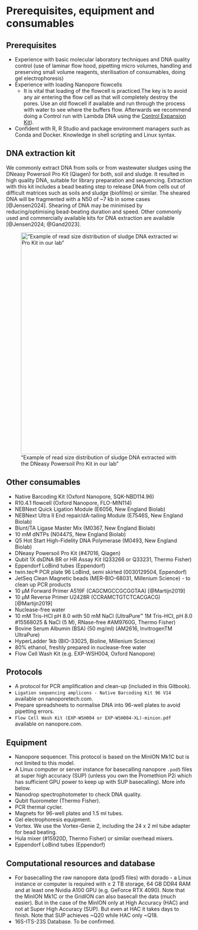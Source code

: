 # Prerequisites, equipment and consumables {#prerequisites}

## Prerequisites

-   Experience with basic molecular laboratory techniques and DNA quality control (use of laminar flow hood, pipetting micro volumes, handling and preserving small volume reagents, sterilisation of consumables, doing gel electrophoresis)
-   Experience with loading Nanopore flowcells
    -   It is vital that loading of the flowcell is practiced.The key is to avoid any air entering the flow cell as that will completely destroy the pores. Use an old flowcell if available and run through the process with water to see where the buffers flow. Afterwards we recommend doing a Control run with Lambda DNA using the [Control Expansion Kit](https://store.nanoporetech.com/control-expansion.html)).
-   Confident with R, R Studio and package environment managers such as Conda and Docker. Knowledge in shell scripting and Linux syntax.

## DNA extraction kit

We commonly extract DNA from soils or from wastewater sludges using the DNeasy Powersoil Pro Kit (Qiagen) for both, soil and sludge. It resulted in high quality DNA, suitable for library preparation and sequencing. Extraction with this kit includes a bead beating step to release DNA from cells out of difficult matrices such as soils and sludge (biofilms) or similar. The sheared DNA will be fragmented with a N50 of \~7 kb in some cases [@Jensen2024]. Shearing of DNA may be minimised by reducing/optimising bead-beating duration and speed. Other commonly used and commercially available kits for DNA extraction are available [@Jensen2024; @Gand2023].

!["Example of read size distribution of sludge DNA extracted with the DNeasy Powersoil Pro Kit in our lab"](./img/readsize.png){width="600"}

## Other consumables

-   Native Barcoding Kit (Oxford Nanopore, SQK-NBD114.96)\
-   R10.4.1 flowcell (Oxford Nanopore, FLO-MIN114)
-   NEBNext Quick Ligation Module (E6056, New England Biolab)
-   NEBNext Ultra II End repair/dA-tailing Module (E7546S, New England Biolab)
-   Blunt/TA Ligase Master Mix (M0367, New England Biolab)
-   10 mM dNTPs (N0447S, New England Biolab)
-   Q5 Hot Start High-Fidelity DNA Polymerase (M0493, New England Biolab)
-   DNeasy Powersoil Pro Kit (#47016, Qiagen)
-   Qubit 1X dsDNA BR or HR Assay Kit (Q33266 or Q33231, Thermo Fisher)
-   Eppendorf LoBind tubes (Eppendorf)
-   twin.tec® PCR plate 96 LoBind, semi skirted (0030129504, Eppendorf)
-   JetSeq Clean Magnetic beads (MER-BIO-68031, Millenium Science) - to clean up PCR products
-   10 µM Forward Primer A519F (CAGCMGCCGCGGTAA) [@Martijn2019]
-   10 µM Reverse Primer U2428R (CCRAMCTGTCTCACGACG) [@Martijn2019]
-   Nuclease-free water
-   10 mM Tris-HCl pH 8.0 with 50 mM NaCl (UltraPure™ 1M Tris-HCI, pH 8.0 #15568025 & NaCl (5 M), RNase-free #AM9760G, Thermo Fisher)
-   Bovine Serum Albumin (BSA) (50 mg/ml) (AM2616, InvitrogenTM UltraPure)
-   HyperLadder 1kb (BIO-33025, Bioline, Millenium Science)
-   80% ethanol, freshly prepared in nuclease-free water
-   Flow Cell Wash Kit (e.g. EXP-WSH004, Oxford Nanopore)

## Protocols

-   A protocol for PCR amplification and clean-up (included in this Gitbook).
-   `Ligation sequencing amplicons - Native Barcoding Kit 96 V14` available on nanoporetech.com.
-   Prepare spreadsheets to normalise DNA into 96-well plates to avoid pipetting errors.
-   `Flow Cell Wash Kit (EXP-WSH004 or EXP-WSH004-XL)-minion.pdf` available on nanopore.com.

## Equipment

-   Nanopore sequencer. This protocol is based on the MinION Mk1C but is not limited to this model.
-   A Linux computer or server instance for basecalling nanopore `.pod5` files at super high accuracy (SUP) (unless you own the Promethion P2i which has sufficient GPU power to keep up with SUP basecalling). More info below.
-   Nanodrop spectrophotometer to check DNA quality.
-   Qubit fluorometer (Thermo Fisher).
-   PCR thermal cycler.
-   Magnets for 96-well plates and 1.5 ml tubes.
-   Gel electrophoresis equipment.
-   Vortex. We use the Vortex-Genie 2, including the 24 x 2 ml tube adapter for bead beating.
-   Hula mixer (#15920D, Thermo Fisher) or similar overhead mixers.
-   Eppendorf LoBind tubes (Eppendorf)

## Computational resources and database

-   For basecalling the raw nanopore data (pod5 files) with dorado - a Linux instance or computer is required with ≥ 2 TB storage, 64 GB DDR4 RAM and at least one Nvidia A100 GPU (e.g. GeForce RTX 4090). Note that the MinION Mk1C or the GridION can also basecall the data (much easier). But in the case of the MinION only at High Accuracy (HAC) and not at Super High Accuracy (SUP). But even at HAC it takes days to finish. Note that SUP achieves \~Q20 while HAC only \~Q18.
-   16S-ITS-23S Database. To be confirmed.
